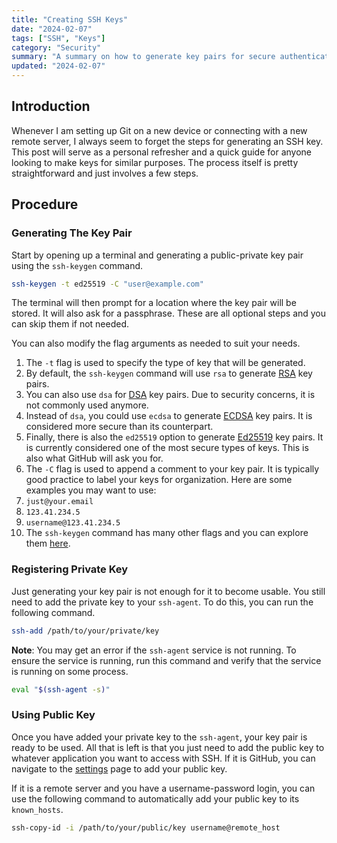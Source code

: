 ```yaml
---
title: "Creating SSH Keys"
date: "2024-02-07"
tags: ["SSH", "Keys"]
category: "Security"
summary: "A summary on how to generate key pairs for secure authentication, encryption, and access control in SSH protocol."
updated: "2024-02-07"
---
```


## Introduction

Whenever I am setting up Git on a new device or connecting with a new remote server, I always seem to forget the steps for generating an SSH key. This post will serve as a personal refresher and a quick guide for anyone looking to make keys for similar purposes. The process itself is pretty straightforward and just involves a few steps.

## Procedure

### Generating The Key Pair

Start by opening up a terminal and generating a public-private key pair using the `ssh-keygen` command.

```bash
ssh-keygen -t ed25519 -C "user@example.com"
```

The terminal will then prompt for a location where the key pair will be stored. It will also ask for a passphrase. These are all optional steps and you can skip them if not needed. 

You can also modify the flag arguments as needed to suit your needs.

1. The `-t` flag is used to specify the type of key that will be generated.
  1. By default, the `ssh-keygen` command will use `rsa` to generate [RSA](https://en.wikipedia.org/wiki/RSA_(cryptosystem)) key pairs.
  2. You can also use `dsa` for [DSA](https://en.wikipedia.org/wiki/Digital_Signature_Algorithm) key pairs. Due to security concerns, it is not commonly used anymore.
  3. Instead of `dsa`, you could use `ecdsa` to generate [ECDSA](https://en.wikipedia.org/wiki/Elliptic_Curve_Digital_Signature_Algorithm) key pairs. It is considered more secure than its counterpart.
  4. Finally, there is also the `ed25519` option to generate [Ed25519](https://en.wikipedia.org/wiki/EdDSA#Ed25519) key pairs. It is currently considered one of the most secure types of keys. This is also what GitHub will ask you for.
2. The `-C` flag is used to append a comment to your key pair. It is typically good practice to label your keys for organization. Here are some examples you may want to use:
  1. `just@your.email`
  2. `123.41.234.5`
  3. `username@123.41.234.5`
3. The `ssh-keygen` command has many other flags and you can explore them [here](https://linux.die.net/man/1/ssh-keygen).

### Registering Private Key

Just generating your key pair is not enough for it to become usable. You still need to add the private key to your `ssh-agent`. To do this, you can run the following command.

```bash
ssh-add /path/to/your/private/key
```

**Note**: You may get an error if the `ssh-agent` service is not running. To ensure the service is running, run this command and verify that the service is running on some process.

```bash
eval "$(ssh-agent -s)"
```

### Using Public Key

Once you have added your private key to the `ssh-agent`, your key pair is ready to be used. All that is left is that you just need to add the public key to whatever application you want to access with SSH. If it is GitHub, you can navigate to the [settings](https://github.com/settings/keys) page to add your public key.

If it is a remote server and you have a username-password login, you can use the following command to automatically add your public key to its `known_hosts`.

```bash
ssh-copy-id -i /path/to/your/public/key username@remote_host
```
